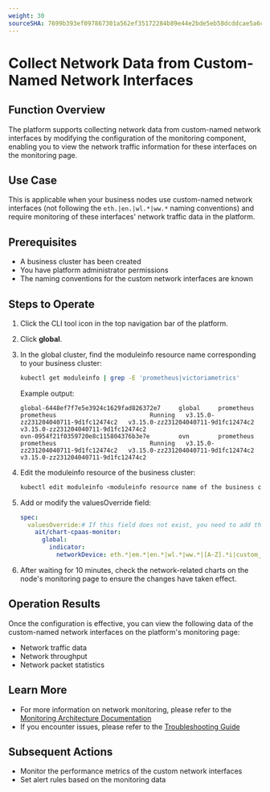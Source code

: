 ```yaml
---
weight: 30
sourceSHA: 7699b393ef097867301a562ef35172284b89e44e2bde5eb58dcddcae5a6c606a
---
```


# Collect Network Data from Custom-Named Network Interfaces

## Function Overview

The platform supports collecting network data from custom-named network interfaces by modifying the configuration of the monitoring component, enabling you to view the network traffic information for these interfaces on the monitoring page.

## Use Case

This is applicable when your business nodes use custom-named network interfaces (not following the `eth.|en.|wl.*|ww.*` naming conventions) and require monitoring of these interfaces' network traffic data in the platform.

## Prerequisites

- A business cluster has been created
- You have platform administrator permissions
- The naming conventions for the custom network interfaces are known

## Steps to Operate

1. Click the CLI tool icon in the top navigation bar of the platform.

2. Click **global**.

3. In the global cluster, find the moduleinfo resource name corresponding to your business cluster:

   ```bash
   kubectl get moduleinfo | grep -E 'prometheus|victoriametrics'
   ```

   Example output:

   ```
   global-6448ef7f7e5e3924c1629fad826372e7     global     prometheus          prometheus                          Running   v3.15.0-zz231204040711-9d1fc12474c2   v3.15.0-zz231204040711-9d1fc12474c2   v3.15.0-zz231204040711-9d1fc12474c2
   ovn-0954f21f0359720e8c115804376b3e7e        ovn        prometheus          prometheus                          Running   v3.15.0-zz231204040711-9d1fc12474c2   v3.15.0-zz231204040711-9d1fc12474c2   v3.15.0-zz231204040711-9d1fc12474c2
   ```

4. Edit the moduleinfo resource of the business cluster:

   ```bash
   kubectl edit moduleinfo <moduleinfo resource name of the business cluster>
   ```

5. Add or modify the valuesOverride field:

   ```yaml
   spec:
     valuesOverride:# If this field does not exist, you need to add the valuesOverride field under spec along with the parameters below
       ait/chart-cpaas-monitor:
         global: 
           indicator:
             networkDevice: eth.*|em.*|en.*|wl.*|ww.*|[A-Z].*i|custom_interface # Replace custom_interface with the custom regular expression to ensure correct matching of the network interface name
   ```

6. After waiting for 10 minutes, check the network-related charts on the node's monitoring page to ensure the changes have taken effect.

## Operation Results

Once the configuration is effective, you can view the following data of the custom-named network interfaces on the platform's monitoring page:

- Network traffic data
- Network throughput
- Network packet statistics

## Learn More

- For more information on network monitoring, please refer to the [Monitoring Architecture Documentation](../architecture/index.mdx)
- If you encounter issues, please refer to the [Troubleshooting Guide](../trouble_shooting/index.mdx)

## Subsequent Actions

- Monitor the performance metrics of the custom network interfaces
- Set alert rules based on the monitoring data
